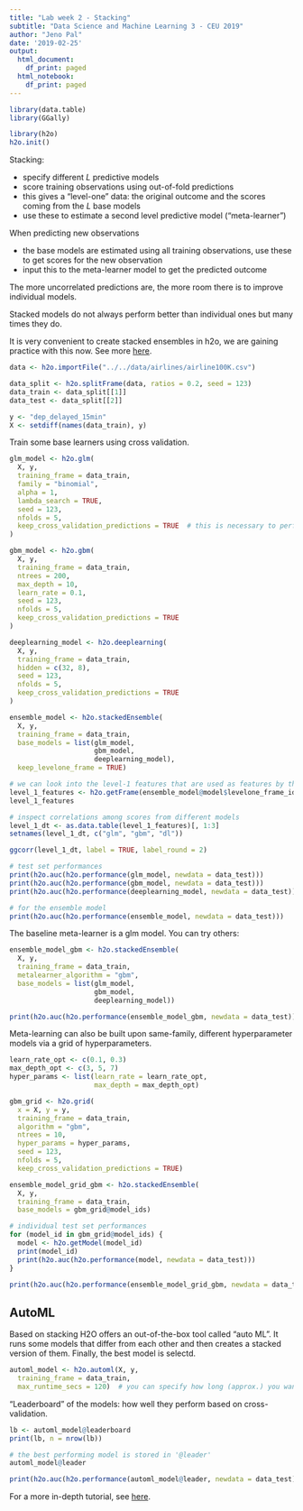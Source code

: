 ```yaml
---
title: "Lab week 2 - Stacking"
subtitle: "Data Science and Machine Learning 3 - CEU 2019"
author: "Jeno Pal"
date: '2019-02-25'
output:
  html_document:
    df_print: paged
  html_notebook:
    df_print: paged
---
```


```r
library(data.table)
library(GGally)

library(h2o)
h2o.init()
```


Stacking:

* specify different $L$ predictive models
* score training observations using out-of-fold predictions
* this gives a "level-one" data: the original outcome and the scores
coming from the $L$ base models
* use these to estimate a second level predictive model ("meta-learner")

When predicting new observations

  * the base models are estimated using all training observations, use these
  to get scores for the new observation
  * input this to the meta-learner model to get the predicted outcome

The more uncorrelated predictions are, the more room there is to
improve individual models.

Stacked models do not always perform better than individual ones but
many times they do.

It is very convenient to create stacked ensembles in h2o, we are
gaining practice with this now. See more [here](http://docs.h2o.ai/h2o/latest-stable/h2o-docs/data-science/stacked-ensembles.html).


```r
data <- h2o.importFile("../../data/airlines/airline100K.csv")

data_split <- h2o.splitFrame(data, ratios = 0.2, seed = 123)
data_train <- data_split[[1]]
data_test <- data_split[[2]]

y <- "dep_delayed_15min"
X <- setdiff(names(data_train), y)
```

Train some base learners using cross validation.

```r
glm_model <- h2o.glm(
  X, y,
  training_frame = data_train,
  family = "binomial",
  alpha = 1, 
  lambda_search = TRUE,
  seed = 123,
  nfolds = 5, 
  keep_cross_validation_predictions = TRUE  # this is necessary to perform later stacking
)
```

```r
gbm_model <- h2o.gbm(
  X, y,
  training_frame = data_train,
  ntrees = 200, 
  max_depth = 10, 
  learn_rate = 0.1, 
  seed = 123,
  nfolds = 5, 
  keep_cross_validation_predictions = TRUE
)
```
```r
deeplearning_model <- h2o.deeplearning(
  X, y,
  training_frame = data_train,
  hidden = c(32, 8),
  seed = 123,
  nfolds = 5, 
  keep_cross_validation_predictions = TRUE
)
```

```r
ensemble_model <- h2o.stackedEnsemble(
  X, y,
  training_frame = data_train,
  base_models = list(glm_model, 
                     gbm_model,
                     deeplearning_model),
  keep_levelone_frame = TRUE)
```

```r
# we can look into the level-1 features that are used as features by the meta learner
level_1_features <- h2o.getFrame(ensemble_model@model$levelone_frame_id$name)
level_1_features
```

```r
# inspect correlations among scores from different models
level_1_dt <- as.data.table(level_1_features)[, 1:3]
setnames(level_1_dt, c("glm", "gbm", "dl"))

ggcorr(level_1_dt, label = TRUE, label_round = 2)
```


```r
# test set performances
print(h2o.auc(h2o.performance(glm_model, newdata = data_test)))
print(h2o.auc(h2o.performance(gbm_model, newdata = data_test)))
print(h2o.auc(h2o.performance(deeplearning_model, newdata = data_test)))
```

```r
# for the ensemble model
print(h2o.auc(h2o.performance(ensemble_model, newdata = data_test)))
```

The baseline meta-learner is a glm model. You can try others:
```r
ensemble_model_gbm <- h2o.stackedEnsemble(
  X, y,
  training_frame = data_train,
  metalearner_algorithm = "gbm",
  base_models = list(glm_model, 
                     gbm_model,
                     deeplearning_model))
```

```r
print(h2o.auc(h2o.performance(ensemble_model_gbm, newdata = data_test)))
```

Meta-learning can also be built upon same-family, different
hyperparameter models via a grid of hyperparameters.

```r
learn_rate_opt <- c(0.1, 0.3)
max_depth_opt <- c(3, 5, 7)
hyper_params <- list(learn_rate = learn_rate_opt,
                     max_depth = max_depth_opt)

gbm_grid <- h2o.grid(
  x = X, y = y,
  training_frame = data_train,
  algorithm = "gbm",
  ntrees = 10,
  hyper_params = hyper_params,
  seed = 123,
  nfolds = 5, 
  keep_cross_validation_predictions = TRUE)
```

```r
ensemble_model_grid_gbm <- h2o.stackedEnsemble(
  X, y,
  training_frame = data_train,
  base_models = gbm_grid@model_ids)
```
```r
# individual test set performances
for (model_id in gbm_grid@model_ids) {
  model <- h2o.getModel(model_id)
  print(model_id)
  print(h2o.auc(h2o.performance(model, newdata = data_test)))
}
```

```r
print(h2o.auc(h2o.performance(ensemble_model_grid_gbm, newdata = data_test)))
```

## AutoML

Based on stacking H2O offers an out-of-the-box tool called "auto ML". It runs some
models that differ from each other and then creates a stacked version of them. Finally,
the best model is selectd.
```r
automl_model <- h2o.automl(X, y,
  training_frame = data_train,
  max_runtime_secs = 120)  # you can specify how long (approx.) you want the estimation to run
```

"Leaderboard" of the models: how well they perform based on cross-validation.
```r
lb <- automl_model@leaderboard
print(lb, n = nrow(lb))
```

```r
# the best performing model is stored in '@leader'
automl_model@leader
```

```r
print(h2o.auc(h2o.performance(automl_model@leader, newdata = data_test)))
```

For a more in-depth tutorial, see [here](https://github.com/h2oai/h2o-tutorials/tree/master/h2o-world-2017/automl).
